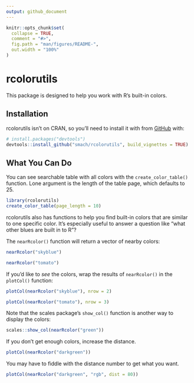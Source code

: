 ```yaml
---
output: github_document
---
```


<!-- README.md is generated from README.Rmd. Please edit that file -->

```r
knitr::opts_chunk$set(
  collapse = TRUE,
  comment = "#>",
  fig.path = "man/figures/README-",
  out.width = "100%"
)
```

# rcolorutils

<!-- badges: start -->
<!-- badges: end -->


This package is designed to help you work with R's built-in colors.

## Installation

rcolorutils isn't on CRAN, so you'll need to install it with from [GitHub](https://github.com/) with:

```r
# install.packages("devtools")
devtools::install_github("smach/rcolorutils", build_vignettes = TRUE)
```

## What You Can Do

You can see searchable table with all colors with the `create_color_table()` function. Lone argument is the length of the table page, which defaults to 25.

```r
library(rcolorutils)
create_color_table(page_length = 10)

```


rcolorutils also has functions to help you find built-in colors that are similar to one specific color. It's especially useful to answer a question like "what other blues are built in to R"?

The `nearRcolor()` function will return a vector of nearby colors:

```r
nearRcolor("skyblue")
```

```r
nearRcolor("tomato")
```

If you'd like to _see_ the colors, wrap the results of `nearRcolor()` in the `plotCol()` function:

```r
plotCol(nearRcolor("skyblue"), nrow = 2)
```

```r
plotCol(nearRcolor("tomato"), nrow = 3)
```

Note that the scales package's `show_col()` function is another way to display the colors:

```r
scales::show_col(nearRcolor("green"))
```

If you don't get enough colors, increase the distance.

```r
plotCol(nearRcolor("darkgreen"))
```

You may have to fiddle with the distance number to get what you want.

```r
plotCol(nearRcolor("darkgreen", "rgb", dist = 80))
```

